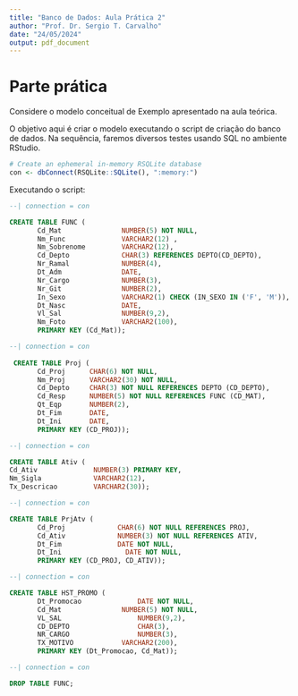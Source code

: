 ```yaml
---
title: "Banco de Dados: Aula Prática 2"
author: "Prof. Dr. Sergio T. Carvalho"
date: "24/05/2024"
output: pdf_document
---
```


# Parte prática


Considere o modelo conceitual de Exemplo apresentado na aula teórica.

O objetivo aqui é criar o modelo executando o script de criação do banco de dados. Na sequência, faremos diversos testes usando SQL no ambiente RStudio.


```r
# Create an ephemeral in-memory RSQLite database
con <- dbConnect(RSQLite::SQLite(), ":memory:") 
```

Executando o script:

```sql
--| connection = con

CREATE TABLE FUNC (
       Cd_Mat               NUMBER(5) NOT NULL,
       Nm_Func              VARCHAR2(12) ,
       Nm_Sobrenome         VARCHAR2(12),
       Cd_Depto             CHAR(3) REFERENCES DEPTO(CD_DEPTO),
       Nr_Ramal             NUMBER(4),
       Dt_Adm               DATE,
       Nr_Cargo             NUMBER(3),
       Nr_Git               NUMBER(2),
       In_Sexo              VARCHAR2(1) CHECK (IN_SEXO IN ('F', 'M')),
       Dt_Nasc              DATE,
       Vl_Sal               NUMBER(9,2),
       Nm_Foto              VARCHAR2(100),
       PRIMARY KEY (Cd_Mat));
````

```sql
--| connection = con
 
 CREATE TABLE Proj (
       Cd_Proj      CHAR(6) NOT NULL,
       Nm_Proj      VARCHAR2(30) NOT NULL,
       Cd_Depto     CHAR(3) NOT NULL REFERENCES DEPTO (CD_DEPTO),
       Cd_Resp      NUMBER(5) NOT NULL REFERENCES FUNC (CD_MAT),
       Qt_Eqp       NUMBER(2),
       Dt_Fim       DATE,
       Dt_Ini       DATE,
       PRIMARY KEY (CD_PROJ));
```

```sql
--| connection = con

CREATE TABLE Ativ (
Cd_Ativ              NUMBER(3) PRIMARY KEY,
Nm_Sigla             VARCHAR2(12),
Tx_Descricao         VARCHAR2(30));
````

```sql
--| connection = con

CREATE TABLE PrjAtv (
       Cd_Proj             CHAR(6) NOT NULL REFERENCES PROJ,
       Cd_Ativ             NUMBER(3) NOT NULL REFERENCES ATIV,
       Dt_Fim              DATE NOT NULL,
       Dt_Ini                DATE NOT NULL,
       PRIMARY KEY (CD_PROJ, CD_ATIV));
````

```sql
--| connection = con

CREATE TABLE HST_PROMO (
       Dt_Promocao              DATE NOT NULL,
       Cd_Mat		        NUMBER(5) NOT NULL,
       VL_SAL	                NUMBER(9,2),
       CD_DEPTO	                CHAR(3),
       NR_CARGO	                NUMBER(3),
       TX_MOTIVO	        VARCHAR2(200),
       PRIMARY KEY (Dt_Promocao, Cd_Mat));
````

```sql
--| connection = con

DROP TABLE FUNC;
````


